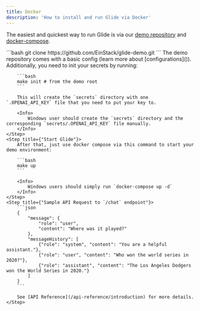 ```yaml
---
title: Docker
description: 'How to install and run Glide via Docker'
---
```


The easiest and quickest way to run Glide is via our [demo repository](https://github.com/EinStack/glide-demo.git) and [docker-compose](https://docs.docker.com/compose/).

<Steps>
    <Step title={"Clone the demo repository"}>
        ```bash
        git clone https://github.com/EinStack/glide-demo.git
        ```
    </Step>
    <Step title={"Init Configs"}>
        The demo repository comes with a basic config (learn more about [configurations]()). Additionally, you need to init your secrets by running:

        ```bash
        make init # from the demo root
        ```

        This will create the `secrets` directory with one `.OPENAI_API_KEY` file that you need to put your key to.

        <Info>
            Windows user should create the `secrets` directory and the corresponding `secrets/.OPENAI_API_KEY` file manually.
        </Info>
    </Step>
    <Step title={"Start Glide"}>
        After that, just use docker compose via this command to start your demo environment:

        ```bash
        make up
        ```

        <Info>
            Windows users should simply run `docker-compose up -d`
        </Info>
    </Step>
    <Step title={"Sample API Request to `/chat` endpoint"}>
        ```json
        {
            "message": {
                "role": "user",
                "content": "Where was it played?"
            },
            "messageHistory": [
                {"role": "system", "content": "You are a helpful assistant."},
                {"role": "user", "content": "Who won the world series in 2020?"},
                {"role": "assistant", "content": "The Los Angeles Dodgers won the World Series in 2020."}
            ]
        }
        ```

        See [API Reference](/api-reference/introduction) for more details.
    </Step>
</Steps>

